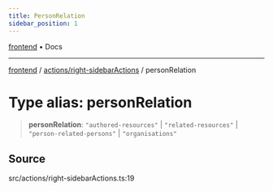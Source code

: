```yaml
---
title: PersonRelation
sidebar_position: 1
---
```


[frontend](../../..) • Docs

***

[frontend](../../..) / [actions/right-sidebarActions](..) / personRelation

# Type alias: personRelation

> **personRelation**: `"authored-resources"` \| `"related-resources"` \| `"person-related-persons"` \| `"organisations"`

## Source

src/actions/right-sidebarActions.ts:19
